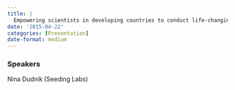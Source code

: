 ```yaml
---
title: |
  Empowering scientists in developing countries to conduct life-changing research
date: '2015-04-22'
categories: [Presentation]
date-format: medium 
---
```



### Speakers  
Nina Dudnik (Seeding Labs)



